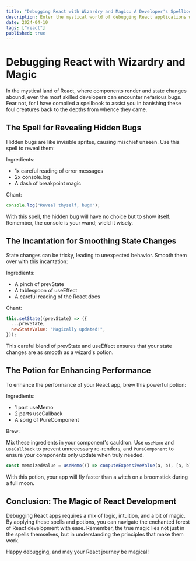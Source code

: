 ```yaml
---
title: "Debugging React with Wizardry and Magic: A Developer's Spellbook"
description: Enter the mystical world of debugging React applications with a touch of humor. Learn spells and incantations to banish bugs and optimize your code, all while navigating the enchanting forest of React development.
date: 2024-04-10
tags: ["react"]
published: true
---
```


# Debugging React with Wizardry and Magic

In the mystical land of React, where components render and state changes abound, even the most skilled developers can encounter nefarious bugs. Fear not, for I have compiled a spellbook to assist you in banishing these foul creatures back to the depths from whence they came.

## The Spell for Revealing Hidden Bugs

Hidden bugs are like invisible sprites, causing mischief unseen. Use this spell to reveal them:

Ingredients:

- 1x careful reading of error messages
- 2x console.log
- A dash of breakpoint magic

Chant:

```jsx
console.log("Reveal thyself, bug!");
```

With this spell, the hidden bug will have no choice but to show itself. Remember, the console is your wand; wield it wisely.

## The Incantation for Smoothing State Changes

State changes can be tricky, leading to unexpected behavior. Smooth them over with this incantation:

Ingredients:

- A pinch of prevState
- A tablespoon of useEffect
- A careful reading of the React docs

Chant:

```jsx
this.setState((prevState) => ({
  ...prevState,
  newStateValue: "Magically updated!",
}));
```

This careful blend of prevState and useEffect ensures that your state changes are as smooth as a wizard's potion.

## The Potion for Enhancing Performance

To enhance the performance of your React app, brew this powerful potion:

Ingredients:

- 1 part useMemo
- 2 parts useCallback
- A sprig of PureComponent

Brew:

Mix these ingredients in your component's cauldron. Use `useMemo` and `useCallback` to prevent unnecessary re-renders, and `PureComponent` to ensure your components only update when truly needed.

```jsx
const memoizedValue = useMemo(() => computeExpensiveValue(a, b), [a, b]);
```

With this potion, your app will fly faster than a witch on a broomstick during a full moon.

## Conclusion: The Magic of React Development

Debugging React apps requires a mix of logic, intuition, and a bit of magic. By applying these spells and potions, you can navigate the enchanted forest of React development with ease. Remember, the true magic lies not just in the spells themselves, but in understanding the principles that make them work.

Happy debugging, and may your React journey be magical!
